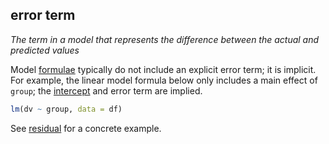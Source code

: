 ## error term

<dfn>The term in a model that represents the difference between the actual and predicted values</dfn>

Model [formulae](f.html#formula) typically do not include an explicit error term; it is implicit. For example, the linear model formula below only includes a main effect of `group`; the [intercept](i.html#intercept) and error term are implied.

```r
lm(dv ~ group, data = df)
```


See [residual](r.html#residual) for a concrete example.





